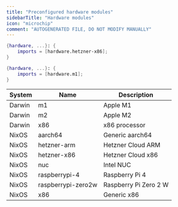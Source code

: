 ```yaml
---
title: "Preconfigured hardware modules"
sidebarTitle: "Hardware modules"
icon: "microchip"
comment: "AUTOGENERATED FILE, DO NOT MODIFY MANUALLY"
---
```


<RequestExample>

```nix hosts-nixos/example.nix
{hardware, ...}: {
    imports = [hardware.hetzner-x86];
}
```

</RequestExample>
<ResponseExample>

```nix darwin-hosts/example.nix
{hardware, ...}: {
    imports = [hardware.m1];
}
```

</ResponseExample>

| System | Name | Description |
| ------ | ---- | ----------- |
| Darwin | m1 | Apple M1 |
| Darwin | m2 | Apple M2 |
| Darwin | x86 | x86 processor |
| NixOS  | aarch64 | Generic aarch64 |
| NixOS  | hetzner-arm | Hetzner Cloud ARM |
| NixOS  | hetzner-x86 | Hetzner Cloud x86 |
| NixOS  | nuc | Intel NUC |
| NixOS  | raspberrypi-4 | Raspberry Pi 4 |
| NixOS  | raspberrypi-zero2w | Raspberry Pi Zero 2 W |
| NixOS  | x86 | Generic x86 |

